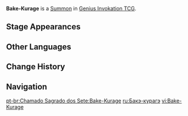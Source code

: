 {{Genius Invokation TCG Infobox
|id          = 112051
|image       = Bake-Kurage Summon.png
|type        = Summon
|createdby   = Kurage's Oath
|summontype  = Character Card Skill
|usage       = 2
|effect      = '''End Phase:''' Deal 1 {{Color|Hydro DMG}}, heal your active character for 1 HP.<br>(Can stack. Max 4 stacks.)
}}
'''Bake-Kurage''' is a [[Summon]] in [[Genius Invokation TCG]].

==Stage Appearances==
{{Genius Invokation TCG Stage Appearances|createdby=Sangonomiya Kokomi (Character Card)}}

==Other Languages==
{{Other Languages
|en      = Bake-Kurage
|zhs     = 化海月
|zhs_rm  = Huà Hǎiyuè
|zht     = 化海月
|zht_rm  = Huà Hǎiyuè
|zh_tl   = Transformed Jellyfish{{sino|zh|ja}}
|ja      = 化海月
|ja_rm   = Bake-kurage
|ja_tl   = {{w|Bakemono|Transformed}} Jellyfish
|ko      = 환영 해파리
|ko_tl   = Phantom Jellyfish
|es      = Medusa
|es_tl   = Jellyfish
|fr      = Méduse fantôme
|fr_tl   = Phantom Jellyfish
|ru      = Бакэ-курагэ
|th      = Bake-Kurage
|vi      = Bake-Kurage
|de      = Bakekurage
|de_tl   = Bake-Kurage
|id      = Bake-Kurage
|pt      = Bake-Kurage
|tr      = Bake-Kurage
|it      = Bake-Kurage
}}

==Change History==
{{Change History|3.5}}

==Navigation==
{{Genius Invokation TCG Navbox|Summon}}

[[pt-br:Chamado Sagrado dos Sete:Bake-Kurage]]
[[ru:Бакэ-курагэ]]
[[vi:Bake-Kurage]]
